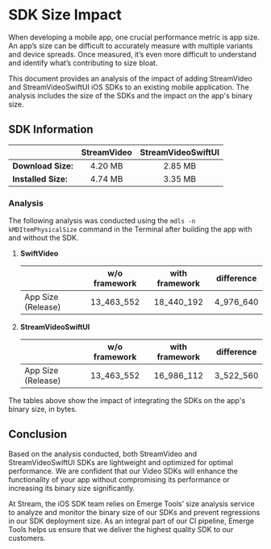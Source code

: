 # SDK Size Impact

When developing a mobile app, one crucial performance metric is app size. An app’s size can be difficult to accurately measure with multiple variants and device spreads. Once measured, it’s even more difficult to understand and identify what’s contributing to size bloat.

This document provides an analysis of the impact of adding StreamVideo and StreamVideoSwiftUI iOS SDKs to an existing mobile application. The analysis includes the size of the SDKs and the impact on the app's binary size.

## SDK Information

|                     | StreamVideo | StreamVideoSwiftUI |
| ------------------- | :---------: | :----------------: |
| **Download Size:**  |   4.20 MB   |      2.85 MB       |
| **Installed Size:** |   4.74 MB   |      3.35 MB       |

### Analysis

The following analysis was conducted using the `mdls -n kMDItemPhysicalSize` command in the Terminal after building the app with and without the SDK.

1. **SwiftVideo**

   |                    | w/o framework | with framework | difference |
   | ------------------ | :-----------: | :------------: | :--------: |
   | App Size (Release) |  13_463_552   |   18_440_192   | 4_976_640  |

2. **StreamVideoSwiftUI**

   |                    | w/o framework | with framework | difference |
   | ------------------ | :-----------: | :------------: | :--------: |
   | App Size (Release) |  13_463_552   |   16_986_112   | 3_522_560  |

The tables above show the impact of integrating the SDKs on the app's binary size, in bytes.

## Conclusion

Based on the analysis conducted, both StreamVideo and StreamVideoSwiftUI SDKs are lightweight and optimized for optimal performance. We are confident that our Video SDKs will enhance the functionality of your app without compromising its performance or increasing its binary size significantly.

At Stream, the iOS SDK team relies on Emerge Tools’ size analysis service to analyze and monitor the binary size of our SDKs and prevent regressions in our SDK deployment size. As an integral part of our CI pipeline, Emerge Tools helps us ensure that we deliver the highest quality SDK to our customers.

